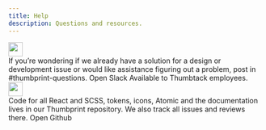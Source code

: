 ```yaml
---
title: Help
description: Questions and resources.
---
```



<div className="flex mb4 pb4 bb b-gray-300">
    <div className="mr3 flex-none">
        <Img src="./icon-slack.svg" width="28" className="relative top-3" />
    </div>
    <div>
        <Title size={4} headingLevel={2}>
            Slack
        </Title>
        <Text className="mb3 black-300">
            If you’re wondering if we already have a solution for a design or development issue or
            would like assistance figuring out a problem, post in #thumbprint-questions.
        </Text>
        <ThemedLink
            theme="primary"
            size="small"
            to="https://slack.com/app_redirect?channel=C0GKYQVTR"
        >
            Open Slack
        </ThemedLink>
        <Text size={3} className="black-300 mt2">
            Available to Thumbtack employees.
        </Text>
    </div>
</div>

<div className="flex">
    <div className="mr3 flex-none">
        <Img src="./icon-github.svg" width="28" className="relative top-3" />
    </div>
    <div>
        <Title size={4} headingLevel={2}>
            Github
        </Title>
        <Text className="mb3 black-300">
            Code for all React and SCSS, tokens, icons, Atomic and the documentation lives in our
            Thumbprint repository. We also track all issues and reviews there.
        </Text>
        <ThemedLink theme="primary" size="small" to="https://github.com/thumbtack/thumbprint">
            Open Github
        </ThemedLink>
    </div>
</div>
